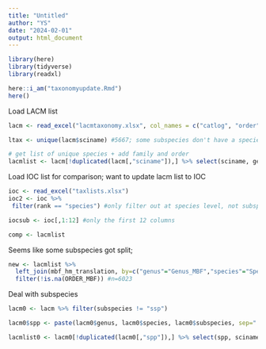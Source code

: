 ```yaml
---
title: "Untitled"
author: "YS"
date: "2024-02-01"
output: html_document
---
```


```r
library(here)
library(tidyverse)
library(readxl)
```

```r
here::i_am("taxonomyupdate.Rmd")
here()
```

Load LACM list

```r
lacm <- read_excel("lacmtaxonomy.xlsx", col_names = c("catlog", "order", "family", "genus", "species", "subspecies", "rank", "sciname"), skip=1)

ltax <- unique(lacm$sciname) #5667; some subspecies don't have a species level entry

# get list of unique species + add family and order
lacmlist <- lacm[!duplicated(lacm[,"sciname"]),] %>% select(sciname, genus, species, family, order)
```

Load IOC list for comparison; want to update lacm list to IOC 

```r
ioc <- read_excel("taxlists.xlsx")
ioc2 <- ioc %>% 
 filter(rank == "species") #only filter out at species level, not subspecies

iocsub <- ioc[,1:12] #only the first 12 columns

comp <- lacmlist 
```


Seems like some subspecies got split; 
```r
new <- lacmlist %>% 
  left_join(mbf_hm_translation, by=c("genus"="Genus_MBF","species"="Species_MBF")) %>% 
  filter(!is.na(ORDER_MBF)) #n=6023
```


Deal with subspecies
```r
lacm0 <- lacm %>% filter(subspecies != "ssp")

lacm0$spp <- paste(lacm0$genus, lacm0$species, lacm0$subspecies, sep=" ")

lacmlist0 <- lacm0[!duplicated(lacm0[,"spp"]),] %>% select(spp, sciname, genus, species, family, order) #7634
```

